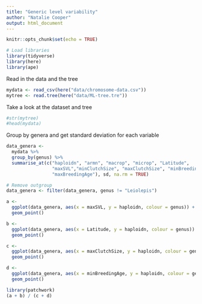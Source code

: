 ```yaml
---
title: "Generic level variability"
author: "Natalie Cooper"
output: html_document
---
```


```r
knitr::opts_chunk$set(echo = TRUE)
```

```r
# Load libraries
library(tidyverse)
library(here)
library(ape)
```

Read in the data and the tree
```r
mydata <- read_csv(here("data/chromosome-data.csv"))
mytree <- read.tree(here("data/ML-tree.tre"))
```

Take a look at the dataset and tree
```r
#str(mytree)
#head(mydata)
```

Group by genera and get standard deviation for each variable
```r
data_genera <- 
  mydata %>%
  group_by(genus) %>%
  summarise_at(c("haploidn", "armn", "macrop", "microp", "Latitude", 
                 "maxSVL","minClutchSize", "maxClutchSize", "minBreedingAge",
                 "maxBreedingAge"), sd, na.rm = TRUE)

# Remove outgroup
data_genera <- filter(data_genera, genus != "Leiolepis")

a <-
  ggplot(data_genera, aes(x = maxSVL, y = haploidn, colour = genus)) +
  geom_point()

b <-
  ggplot(data_genera, aes(x = Latitude, y = haploidn, colour = genus)) +
  geom_point()

c <-
  ggplot(data_genera, aes(x = maxClutchSize, y = haploidn, colour = genus)) +
  geom_point()

d <- 
  ggplot(data_genera, aes(x = minBreedingAge, y = haploidn, colour = genus)) +
  geom_point()

library(patchwork)
(a + b) / (c + d)
```